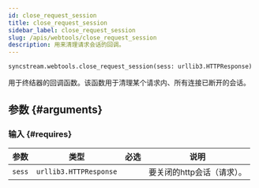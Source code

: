 ```yaml
---
id: close_request_session
title: close_request_session
sidebar_label: close_request_session
slug: /apis/webtools/close_request_session
description: 用来清理请求会话的回调。
---
```




<APITopBar
  type="func"
  isPrivate={true}
  source="webtools.close_request_session"
/>

```python
syncstream.webtools.close_request_session(sess: urllib3.HTTPResponse)
```

用于终结器的回调函数。该函数用于清理某个请求内、所有连接已断开的会话。

## 参数 {#arguments}

### 输入 {#requires}

|  参数  |          类型          |               必选                | <center>说明</center>      |
| :----: | :--------------------: | :-------------------------------: | :------------------------- |
| `sess` | `urllib3.HTTPResponse` | <InlineIcon icon={vsiCheckIcon}/> | 要关闭的http会话（请求）。 |

